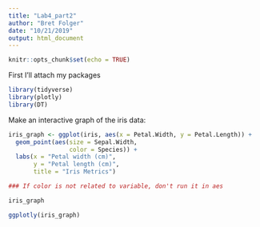 ```yaml
---
title: "Lab4_part2"
author: "Bret Folger"
date: "10/21/2019"
output: html_document
---
```


```r
knitr::opts_chunk$set(echo = TRUE)
```

First I'll attach my packages

```r

library(tidyverse)
library(plotly)
library(DT)

```

Make an interactive graph of the iris data:
```r

iris_graph <- ggplot(iris, aes(x = Petal.Width, y = Petal.Length)) +
  geom_point(aes(size = Sepal.Width,
                 color = Species)) +
  labs(x = "Petal width (cm)",
       y = "Petal length (cm)",
       title = "Iris Metrics")

### If color is not related to variable, don't run it in aes

iris_graph

ggplotly(iris_graph)

```

